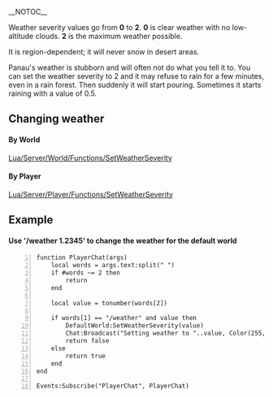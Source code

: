 __NOTOC__

Weather severity values go from '''0''' to '''2'''. '''0''' is clear weather with no low-altitude clouds. '''2''' is the maximum weather possible.

It is region-dependent; it will never snow in desert areas.

Panau's weather is stubborn and will often not do what you tell it to. You can set the weather severity to 2 and it may refuse to rain for a few minutes, even in a rain forest. Then suddenly it will start pouring. Sometimes it starts raining with a value of 0.5.

==Changing weather==

====By World====

[[Lua/Server/World/Functions/SetWeatherSeverity]]

====By Player====

[[Lua/Server/Player/Functions/SetWeatherSeverity]]

==Example==

====Use '/weather 1.2345' to change the weather for the default world====

<syntaxhighlight line highlight="10">
function PlayerChat(args)
	local words = args.text:split(" ")
	if #words ~= 2 then
		return
	end
	
	local value = tonumber(words[2])
	
	if words[1] == "/weather" and value then
		DefaultWorld:SetWeatherSeverity(value)
		Chat:Broadcast("Setting weather to "..value, Color(255, 255, 255))
		return false
	else
		return true
	end
end

Events:Subscribe("PlayerChat", PlayerChat)
</syntaxhighlight>